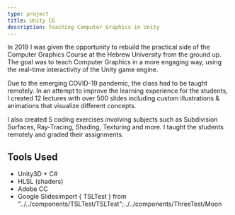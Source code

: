```yaml
---
type: project
title: Unity CG
description: Teaching Computer Graphics in Unity
---
```



<ThreeTest />

In 2019 I was given the opportunity to rebuild the practical side of the
Computer Graphics Course at the Hebrew University from the ground up. The goal
was to teach Computer Graphics in a more engaging way, using the real-time
interactivity of the Unity game engine.

Due to the emerging COVID-19 pandemic, the class had to be taught remotely. In
an attempt to improve the learning experience for the students, I created 12
lectures with over 500 slides including custom illustrations & animations that
visualize different concepts.

I also created 5 coding exercises involving subjects such as Subdivision
Surfaces, Ray-Tracing, Shading, Texturing and more. I taught the students
remotely and graded their assignments.

## Tools Used

- Unity3D + C#
- HLSL (shaders)
- Adobe CC
- Google Slidesimport { TSLTest } from
  "../../components/TSLTest/TSLTest";../../components/ThreeTest/Moon
